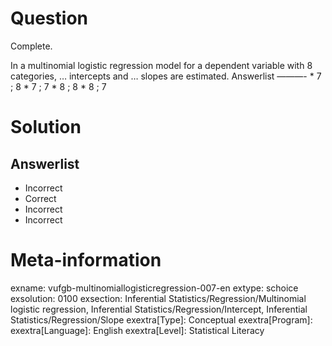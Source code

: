 Question
========
  
Complete.

In a multinomial logistic regression model for a dependent variable with 8 categories, ... intercepts and ... slopes are estimated. 
Answerlist
----------
* 7 ; 8
* 7 ; 7
* 8 ; 8
* 8 ; 7

Solution
========

Answerlist
----------
* Incorrect
* Correct
* Incorrect
* Incorrect

Meta-information
================
exname: vufgb-multinomiallogisticregression-007-en
extype: schoice
exsolution: 0100
exsection: Inferential Statistics/Regression/Multinomial logistic regression, Inferential Statistics/Regression/Intercept, Inferential Statistics/Regression/Slope
exextra[Type]: Conceptual
exextra[Program]: 
exextra[Language]: English
exextra[Level]: Statistical Literacy

